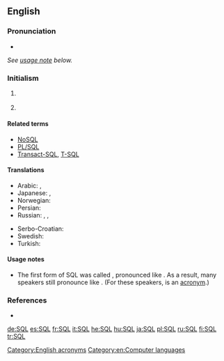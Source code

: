 ==English==

===Pronunciation===
* {{audio|En-us-SQL.ogg|Audio (US)}}
''See [[#Usage notes|usage note]] below.''

===Initialism===
{{rfc-header|Initialism}}
{{en-initialism}}

# {{context|computing|lang=en}} {{initialism of|[[structured|Structured]] [[query language|Query Language]]|lang=en}}
# {{context|physics|lang=en}} {{initialism of|[[standard]] [[quantum]] [[limit]]|lang=en}}

====Related terms====
* [[NoSQL]]
* [[PL/SQL]]
* [[Transact-SQL]], [[T-SQL]]

====Translations====
{{trans-top|SQL}}
* Arabic: {{t|ar|SQL|m|tr='es-kyuu-'el|sc=Latn}}, {{t|ar|إس كيو إل|tr='es-kyuu-'el, إسْ كْيُو إلْ|m}}
* Japanese: {{t+|ja|SQL|tr=esu-kyū-eru, shīkweru|sc=Latn}}, {{t|ja|エスキューエル|tr=esu-kyū-eru}} {{t|ja|シークェル|tr=shīkweru}}
* Norwegian: {{t|no|SQL|n}}
* Persian: {{t|fa|اس‌کیوال|tr=es-kiyu-el|sc=fa-Arab}}
* Russian: {{t+|ru|SQL|m|tr=es-kju-él, es-ku-él'|sc=Latn}}, {{t|ru|эс-ку-эль|m|tr=es-ku-él'}}, {{t|ru|эс-кью-эл|m|tr=es-kju-él}}
{{trans-mid}}
* Serbo-Croatian: {{t|sh|SQL|m}}
* Swedish: {{t|sv|SQL|n}}
* Turkish: {{t+|tr|SQL}}
{{trans-bottom}}

====Usage notes====
* {{sense|structured query language}} The first form of SQL was called {{term||SEQUEL}}, pronounced like {{term|sequel}}. As a result, many speakers still pronounce {{term||SQL}} like {{term||sequel}}. (For these speakers, {{term||SQL}} is an [[Appendix:Glossary#acronym|acronym]].)

===References===
* {{pedia}}

[[Category:English acronyms]]
[[Category:en:Computer languages]]

[[de:SQL]]
[[es:SQL]]
[[fr:SQL]]
[[it:SQL]]
[[he:SQL]]
[[hu:SQL]]
[[ja:SQL]]
[[pl:SQL]]
[[ru:SQL]]
[[fi:SQL]]
[[tr:SQL]]